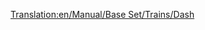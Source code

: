 [[Translation:en/Manual/Base Set/Trains/Dash]]
{{hu/Navbox Mozdonyok}}
{{hu/Vonatok|Name="Dash"
|Image=[[File:en/Dash.png]]
|Name="Dash"
|Cost=£16,406 ($32.812)
|Speed=120 km/h (75 mph)
|Weight=38 t
|Power=700 LE (523 kW)
|Annual=£1,066 ($2.132)
|Designed=1984
|Lifespan=15
|Capacity=80 utas
|Leírás=A Dash egy dízel motorvonat, mely alapértelmezés szerint két egységből áll és utasokat szállít, lényegében ugyanúgy, mint a [[hu/Manual/Base Set/Trains/Manley-Morel DMU|Manley-Morel DMU]] valamivel nagyobb sebességgel, teljesítménnyel és kapacitással. 

Mint a Manley-Morel DMU, a "Dash" is csak könnyű személyforgalomra alkalmas, mivel nehezebb áru szállításához és több kocsi vontatásához kevés a teljesítménye. A teljesítmény és a kapacitás növelése érdekében több egységet is össze lehet kapcsolni (a valós motorvonatok módjára), de a maximum sebesség változatlan marad, így forgalmasabb útvonalakon jobb választás lehet az [[hu/Manual/Base Set/Trains/SH "125"|SH "125"]], vagy akár a [[hu/Manual/Base Set/Trains/T.I.M.|"T.I.M."]], amint bevezetik. 

Érdemes továbbá megjegyezni, hogy ha nagyobb vasúti hálózatunk van, és gyorsabb vonatok jelennek meg, azok feltorlódhatnak a lassabb motorvonatok mögött, így az egész vasúti hálózatunk lelassulhat. Érdemes tehát ilyenkor átgondolni, hogy a dízel motorvonatokat lecseréljük, a dízel motorvonatokat külön pályán futtatjuk, vagy [[hu/Community/Irányonként dupla pálya|előzési szakaszokat]] hozunk létre dupla vágánypárok létesítésével. 

|Valósság=Az ún. második generáció (eltekintve a 14-es sorozatú sínbuszoktól) első tagjaként a ''British Rail 150'' "Sprintert" (sokjelentésű becenevén a 'Dash'-t) az 1980-as évek közepén vezették be a dízel motorvonatok korábbi, 1950-es évek végéig visszavezethető generációjának kiváltására. A helyi vasúti forgalmat üzemeltető British Regional Railways meghatározó típusa annak 1990 és 1996 közti privatizációjáig, vidéki és elővárosi forgalomban a mai napig szolgál.
}}